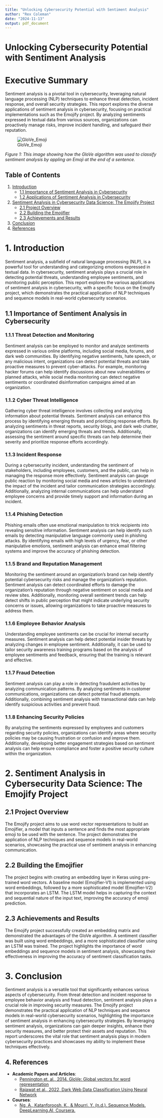 ```yaml
---
title: "Unlocking Cybersecurity Potential with Sentiment Analysis"
author: "Rex Coleman"
date: "2024-11-13"
output: pdf_document
---
```


# Unlocking Cybersecurity Potential with Sentiment Analysis

# Executive Summary

Sentiment analysis is a pivotal tool in cybersecurity, leveraging natural language processing (NLP) techniques to enhance threat detection, incident response, and overall security strategies. This report explores the diverse applications of sentiment analysis in cybersecurity, focusing on practical implementations such as the Emojify project. By analyzing sentiments expressed in textual data from various sources, organizations can proactively manage risks, improve incident handling, and safeguard their reputation.

![GloVe_Emoji](img/think_like_a_hacker.png)

*Figure 1: This image showing how the GloVe algorithm was used to classify sentiment analysis by appling an Emoji at the end of a sentence.*

## Table of Contents
1. [Introduction](#1-introduction)
   - [1.1 Importance of Sentiment Analysis in Cybersecurity](#11-importance-of-sentiment-analysis-in-cybersecurity)
   - [1.2 Applications of Sentiment Analysis in Cybersecurity](#12-applications-of-sentiment-analysis-in-cybersecurity)
2. [Sentiment Analysis in Cybersecurity Data Science: The Emojify Project](#2-sentiment-analysis-in-cybersecurity-data-science-the-emojify-project)
   - [2.1 Project Overview](#21-project-overview)
   - [2.2 Building the Emojifier](#22-building-the-emojifier)
   - [2.3 Achievements and Results](#23-achievements-and-results)
3. [Conclusion](#3-conclusion)
4. [References](#4-references)

# 1. Introduction
Sentiment analysis, a subfield of natural language processing (NLP), is a powerful tool for understanding and categorizing emotions expressed in textual data. In cybersecurity, sentiment analysis plays a crucial role in detecting potential threats, understanding employee sentiments, and monitoring public perception. This report explores the various applications of sentiment analysis in cybersecurity, with a specific focus on the Emojify project, which demonstrates the practical application of NLP techniques and sequence models in real-world cybersecurity scenarios.

## 1.1 Importance of Sentiment Analysis in Cybersecurity

### 1.1.1 Threat Detection and Monitoring
Sentiment analysis can be employed to monitor and analyze sentiments expressed in various online platforms, including social media, forums, and dark web communities. By identifying negative sentiments, hate speech, or any malicious intent, organizations can detect potential threats and take proactive measures to prevent cyber-attacks. For example, monitoring hacker forums can help identify discussions about new vulnerabilities or planned attacks, while social media monitoring can detect negative sentiments or coordinated disinformation campaigns aimed at an organization.

### 1.1.2 Cyber Threat Intelligence
Gathering cyber threat intelligence involves collecting and analyzing information about potential threats. Sentiment analysis can enhance this process by identifying emerging threats and prioritizing response efforts. By analyzing sentiments in threat reports, security blogs, and dark web chatter, organizations can identify emerging threats and trends. Additionally, assessing the sentiment around specific threats can help determine their severity and prioritize response efforts accordingly.

### 1.1.3 Incident Response
During a cybersecurity incident, understanding the sentiment of stakeholders, including employees, customers, and the public, can help in managing the response more effectively. Sentiment analysis can gauge public reaction by monitoring social media and news articles to understand the impact of the incident and tailor communication strategies accordingly. Additionally, analyzing internal communications can help understand employee concerns and provide timely support and information during an incident.

### 1.1.4 Phishing Detection
Phishing emails often use emotional manipulation to trick recipients into revealing sensitive information. Sentiment analysis can help identify such emails by detecting manipulative language commonly used in phishing attacks. By identifying emails with high levels of urgency, fear, or other manipulative emotions, sentiment analysis can enhance email filtering systems and improve the accuracy of phishing detection.

### 1.1.5 Brand and Reputation Management
Monitoring the sentiment around an organization’s brand can help identify potential cybersecurity risks and manage the organization’s reputation. Sentiment analysis can detect coordinated efforts to damage the organization's reputation through negative sentiment on social media and review sites. Additionally, monitoring overall sentiment trends can help detect shifts in public perception that might indicate underlying security concerns or issues, allowing organizations to take proactive measures to address them.

### 1.1.6 Employee Behavior Analysis
Understanding employee sentiments can be crucial for internal security measures. Sentiment analysis can help detect potential insider threats by analyzing changes in employee sentiment. Additionally, it can be used to tailor security awareness training programs based on the analysis of employee sentiments and feedback, ensuring that the training is relevant and effective.

### 1.1.7 Fraud Detection
Sentiment analysis can play a role in detecting fraudulent activities by analyzing communication patterns. By analyzing sentiments in customer communications, organizations can detect potential fraud attempts. Additionally, combining sentiment analysis with transactional data can help identify suspicious activities and prevent fraud.

### 1.1.8 Enhancing Security Policies
By analyzing the sentiments expressed by employees and customers regarding security policies, organizations can identify areas where security policies may be causing frustration or confusion and improve them. Additionally, developing better engagement strategies based on sentiment analysis can help ensure compliance and foster a positive security culture within the organization.

# 2. Sentiment Analysis in Cybersecurity Data Science: The Emojify Project

## 2.1 Project Overview
The Emojify project aims to use word vector representations to build an Emojifier, a model that inputs a sentence and finds the most appropriate emoji to be used with the sentence. The project demonstrates the application of NLP techniques and sequence models in real-world scenarios, showcasing the practical use of sentiment analysis in enhancing communication.

## 2.2 Building the Emojifier
The project begins with creating an embedding layer in Keras using pre-trained word vectors. A baseline model (Emojifier-V1) is implemented using word embeddings, followed by a more sophisticated model (Emojifier-V2) that incorporates an LSTM. The LSTM model helps in capturing the context and sequential nature of the input text, improving the accuracy of emoji prediction.

## 2.3 Achievements and Results
The Emojify project successfully created an embedding matrix and demonstrated the advantages of the GloVe algorithm. A sentiment classifier was built using word embeddings, and a more sophisticated classifier using an LSTM was trained. The project highlights the importance of word embeddings and sequence models in sentiment analysis, showcasing their effectiveness in improving the accuracy of sentiment classification tasks.

# 3. Conclusion
Sentiment analysis is a versatile tool that significantly enhances various aspects of cybersecurity. From threat detection and incident response to employee behavior analysis and fraud detection, sentiment analysis plays a crucial role in improving security measures. The Emojify project demonstrates the practical application of NLP techniques and sequence models in real-world cybersecurity scenarios, highlighting the importance of sentiment analysis in enhancing cybersecurity strategies. By leveraging sentiment analysis, organizations can gain deeper insights, enhance their security measures, and better protect their assets and reputation. This report underscores the vital role that sentiment analysis plays in modern cybersecurity practices and showcases my ability to implement these techniques effectively.

## 4. References

- **Academic Papers and Articles**:
  - [Pennington et. al., 2014. GloVe: Global vectors for word representation](https://aclanthology.org/D14-1162/)
  - [Rajawat et al., 2022, Dark Web Data Classification Using Neural Network](https://www.ncbi.nlm.nih.gov/pmc/articles/PMC8979735/)
- **Courses**:
  - [Ng, A., Katanforoosh, K., & Mourri, Y. (n.d.). Sequence Models. DeepLearning.AI, Coursera.](https://www.coursera.org/learn/nlp-sequence-models)
